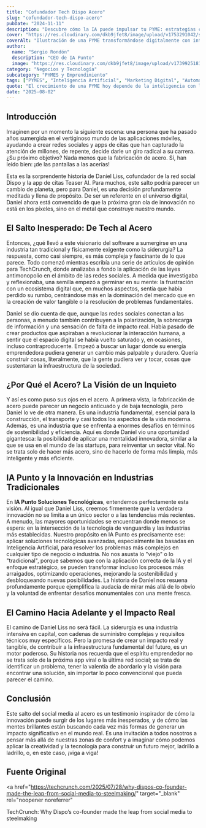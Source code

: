 ```yaml
---
title: "Cofundador Tech Dispo Acero"
slug: "cofundador-tech-dispo-acero"
pubDate: "2024-11-11"
description: "Descubre cómo la IA puede impulsar tu PYME: estrategias concretas de marketing, automatización y datos para aumentar ventas."
cover: "https://res.cloudinary.com/dkb9jfet8/image/upload/v1753291042/small-business_kk56r6.jpg"
coverAlt: "Ilustración de una PYME transformándose digitalmente con inteligencia artificial."
author:
  name: "Sergio Rondón"
  description: "CEO de IA Punto"
  image: "https://res.cloudinary.com/dkb9jfet8/image/upload/v1739925181/sergio_gdcaeh.png"
category: "Negocios y Tecnología"
subcategory: "PYMES y Emprendimiento"
tags: ["PYMES", "Inteligencia Artificial", "Marketing Digital", "Automatización", "Ventas"]
quote: "El crecimiento de una PYME hoy depende de la inteligencia con la que se aplican datos, IA y estrategia. — Sergio Rondón"
date: "2025-08-02"
---
```




<h2 id="introduccion">Introducción</h2>

Imaginen por un momento la siguiente escena: una persona que ha pasado años sumergida en el vertiginoso mundo de las aplicaciones móviles, ayudando a crear redes sociales y apps de citas que han capturado la atención de millones, de repente, decide darle un giro radical a su carrera. ¿Su próximo objetivo? Nada menos que la fabricación de acero. Sí, han leído bien: ¡de las pantallas a las acerías!

Esta es la sorprendente historia de Daniel Liss, cofundador de la red social Dispo y la app de citas Teaser AI. Para muchos, este salto podría parecer un cambio de planeta, pero para Daniel, es una decisión profundamente meditada y llena de propósito. De ser un referente en el universo digital, Daniel ahora está convencido de que la próxima gran ola de innovación no está en los píxeles, sino en el metal que construye nuestro mundo.

<h2 id="el-salto-inesperado-de-tech-al-acero">
  El Salto Inesperado: De Tech al Acero
</h2>

Entonces, ¿qué llevó a este visionario del software a sumergirse en una industria tan tradicional y físicamente exigente como la siderurgia? La respuesta, como casi siempre, es más compleja y fascinante de lo que parece. Todo comenzó mientras escribía una serie de artículos de opinión para TechCrunch, donde analizaba a fondo la aplicación de las leyes antimonopolio en el ámbito de las redes sociales. A medida que investigaba y reflexionaba, una semilla empezó a germinar en su mente: la frustración con un ecosistema digital que, en muchos aspectos, sentía que había perdido su rumbo, centrándose más en la dominación del mercado que en la creación de valor tangible o la resolución de problemas fundamentales.

Daniel se dio cuenta de que, aunque las redes sociales conectan a las personas, a menudo también contribuyen a la polarización, la sobrecarga de información y una sensación de falta de impacto real. Había pasado de crear productos que aspiraban a revolucionar la interacción humana, a sentir que el espacio digital se había vuelto saturado y, en ocasiones, incluso contraproducente. Empezó a buscar un lugar donde su energía emprendedora pudiera generar un cambio más palpable y duradero. Quería construir cosas, literalmente, que la gente pudiera ver y tocar, cosas que sustentaran la infraestructura de la sociedad.

<h2 id="por-que-el-acero-la-vision-de-un-inquieto">
  ¿Por Qué el Acero? La Visión de un Inquieto
</h2>

Y así es como puso sus ojos en el acero. A primera vista, la fabricación de acero puede parecer un negocio anticuado y de baja tecnología, pero Daniel lo ve de otra manera. Es una industria fundamental, esencial para la construcción, el transporte y casi todos los aspectos de la vida moderna. Además, es una industria que se enfrenta a enormes desafíos en términos de sostenibilidad y eficiencia. Aquí es donde Daniel vio una oportunidad gigantesca: la posibilidad de aplicar una mentalidad innovadora, similar a la que se usa en el mundo de las startups, para reinventar un sector vital. No se trata solo de hacer más acero, sino de hacerlo de forma más limpia, más inteligente y más eficiente.

<h2 id="ia-punto-y-la-innovacion-en-industrias-tradicionales">
  IA Punto y la Innovación en Industrias Tradicionales
</h2>

En **IA Punto Soluciones Tecnológicas**, entendemos perfectamente esta visión. Al igual que Daniel Liss, creemos firmemente que la verdadera innovación no se limita a un único sector o a las tendencias más recientes. A menudo, las mayores oportunidades se encuentran donde menos se espera: en la intersección de la tecnología de vanguardia y las industrias más establecidas. Nuestro propósito en IA Punto es precisamente ese: aplicar soluciones tecnológicas avanzadas, especialmente las basadas en Inteligencia Artificial, para resolver los problemas más complejos en cualquier tipo de negocio o industria. No nos asusta lo "viejo" o lo "tradicional", porque sabemos que con la aplicación correcta de la IA y el enfoque estratégico, se pueden transformar incluso los procesos más arraigados, optimizando operaciones, mejorando la sostenibilidad y desbloqueando nuevas posibilidades. La historia de Daniel nos resuena profundamente porque ejemplifica la audacia de mirar más allá de lo obvio y la voluntad de enfrentar desafíos monumentales con una mente fresca.

<h2 id="el-camino-hacia-adelante-y-el-impacto-real">
  El Camino Hacia Adelante y el Impacto Real
</h2>

El camino de Daniel Liss no será fácil. La siderurgia es una industria intensiva en capital, con cadenas de suministro complejas y requisitos técnicos muy específicos. Pero la promesa de crear un impacto real y tangible, de contribuir a la infraestructura fundamental del futuro, es un motor poderoso. Su historia nos recuerda que el espíritu emprendedor no se trata solo de la próxima app viral o la última red social; se trata de identificar un problema, tener la valentía de abordarlo y la visión para encontrar una solución, sin importar lo poco convencional que pueda parecer el camino.

<h2 id="conclusion">Conclusión</h2>

Este salto del social media al acero es un testimonio inspirador de cómo la innovación puede surgir de los lugares más inesperados, y de cómo las mentes brillantes están buscando cada vez más formas de generar un impacto significativo en el mundo real. Es una invitación a todos nosotros a pensar más allá de nuestras zonas de confort y a imaginar cómo podemos aplicar la creatividad y la tecnología para construir un futuro mejor, ladrillo a ladrillo, o, en este caso, ¡viga a viga!

<h2 id="fuente-original">Fuente Original</h2>

<a
  href="https://techcrunch.com/2025/07/28/why-dispos-co-founder-made-the-leap-from-social-media-to-steelmaking/"
  target="_blank"
  rel="noopener noreferrer"
>
  TechCrunch: Why Dispo’s co-founder made the leap from social media to
  steelmaking
</a>
